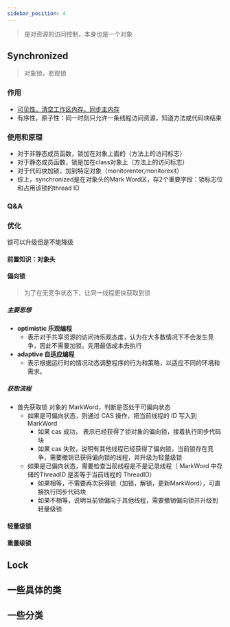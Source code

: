 ```yaml
---
sidebar_position: 4
---
```


> 是对资源的访问控制，本身也是一个对象
## Synchronized
> 对象锁，悲观锁
### 作用
* [可见性，清空工作区内存，同步主内存](/docs/basicKnowledge/programmingLanguage/Java/并发/基本概念#lock-monitor)
* 有序性，原子性：同一时刻只允许一条线程访问资源，知道方法或代码块结束
### 使用和原理
* 对于非静态成员函数，锁加在对象上面的（方法上的访问标志）
* 对于静态成员函数，锁是加在class对象上（方法上的访问标志）
* 对于代码块加锁，加到特定对象（monitorenter,monitorexit）
* 综上，synchronized是在对象头的Mark Word区，存2个重要字段：锁标志位和占用该锁的thread ID
### Q&A
### 优化
锁可以升级但是不能降级
#### 前置知识：对象头
#### 偏向锁
> 为了在无竞争状态下，让同一线程更快获取到锁
##### 主要思想
* **optimistic 乐观编程**
  * 表示对于共享资源的访问持乐观态度，认为在大多数情况下不会发生竞争，因此不需要加锁。先用最低成本去执行
* **adaptive 自适应编程**
  * 表示根据运行时的情况动态调整程序的行为和策略，以适应不同的环境和需求。
##### 获取流程
* 首先获取锁 对象的 MarkWord，判断是否处于可偏向状态
  * 如果是可偏向状态，则通过 CAS 操作，把当前线程的 ID 写入到 MarkWord
    * 如果 cas 成功， 表示已经获得了锁对象的偏向锁，接着执行同步代码块
    * 如果 cas 失败，说明有其他线程已经获得了偏向锁，当前锁存在竞争，需要撤销已获得偏向锁的线程，并升级为轻量级锁
  * 如果是已偏向状态，需要检查当前线程是不是记录线程（ MarkWord 中存储的ThreadID 是否等于当前线程的 ThreadID）
    * 如果相等，不需要再次获得锁（加锁，解锁，更新MarkWord），可直接执行同步代码块
    * 如果不相等，说明当前锁偏向于其他线程，需要撤销偏向锁并升级到轻量级锁
#### 轻量级锁

#### 重量级锁

## Lock
## 一些具体的类
## 一些分类 

